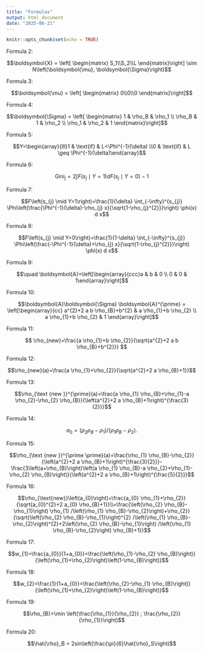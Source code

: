 ```yaml
---
title: "Formulas"
output: html_document
date: "2025-06-21"
---
```


```r
knitr::opts_chunk$set(echo = TRUE)
```

Formula 2:

$$\boldsymbol{X} = \left[ \begin{matrix} S_1\\S_2\\L \end{matrix}\right] \sim N\left(\boldsymbol{\mu}, \boldsymbol{\Sigma}\right)$$

Formula 3:

$$\boldsymbol{\mu} = \left[ \begin{matrix} 0\\0\\0 \end{matrix}\right]$$

Formula 4:

$$\boldsymbol{\Sigma} = \left[ \begin{matrix} 1 & \rho_B & \rho_1 \\
\rho_B & 1 & \rho_2 \\
\rho_1 & \rho_2 & 1 \end{matrix}\right]$$


Formula 5:

$$Y=\begin{array}{lll}1 & \text{if} & L<\Phi^{-1}(\delta) \\0 & \text{if} & L \geq \Phi^{-1}(\delta)\end{array}$$

Formula 6:

$$\operatorname{Gini}_j=2 \int F\left(s_j \mid Y=1\right)dF\left(s_j \mid Y=0\right) - 1$$

Formula 7:

$$F\left(s_{j} \mid Y=1\right)=\frac{1}{\delta} \int_{-\infty}^{s_{j}} \Phi\left(\frac{\Phi^{-1}(\delta)-\rho_{j} x}{\sqrt{1-\rho_{j}^{2}}}\right) \phi(x) d x$$

Formula 8:

$$F\left(s_{j} \mid Y=0\right)=\frac{1}{1-\delta} \int_{-\infty}^{s_{j}} \Phi\left(\frac{-\Phi^{-1}(\delta)+\rho_{j} x}{\sqrt{1-\rho_{j}^{2}}}\right) \phi(x) d x$$

Formula 9:

$$\quad \boldsymbol{A}=\left[\begin{array}{ccc}a & b & 0 \\
0 & 0 & 1\end{array}\right]$$ 

Formula 10:

$$\boldsymbol{A}\boldsymbol{\Sigma} \boldsymbol{A}^{\prime} = \left[\begin{array}{cc} a^{2}+2 a b \rho_{B}+b^{2} & a \rho_{1}+b \rho_{2} \\
a \rho_{1}+b \rho_{2} & 1 \end{array}\right]$$

Formula 11:

$$ \rho_{new}=\frac{a \rho_{1}+b \rho_{2}}{\sqrt{a^{2}+2 a b \rho_{B}+b^{2}}} $$

Formula 12:

$$\rho_{new}(a)=\frac{a \rho_{1}+\rho_{2}}{\sqrt{a^{2}+2 a \rho_{B}+1}}$$

Formula 13:

$$\rho_{\text {new }}^{\prime}(a)=\frac{a \rho_{1} \rho_{B}+\rho_{1}-a \rho_{2}-\rho_{2} \rho_{B}}{\left(a^{2}+2 a \rho_{B}+1\right)^{\frac{3}{2}}}$$

Formula 14:

$$a_{0}=\left(\rho_{2} \rho_{B}-\rho_{1}\right) /\left(\rho_{1} \rho_{B}-\rho_{2}\right).$$

Formula 15:

$$\rho_{\text {new }}^{\prime \prime}(a)=\frac{\rho_{1} \rho_{B}-\rho_{2}}{\left(a^{2}+2 a \rho_{B}+1\right)^{\frac{3}{2}}}-\frac{3\left(a+\rho_{B}\right)\left(a \rho_{1} \rho_{B}-a \rho_{2}+\rho_{1}-\rho_{2} \rho_{B}\right)}{\left(a^{2}+2 a \rho_{B}+1\right)^{\frac{5}{2}}}$$

Formula 16:

$$\rho_{\text{new}}\left(a_{0}\right)=\frac{a_{0} \rho_{1}+\rho_{2}}{\sqrt{a_{0}^{2}+2 a_{0} \rho_{B}+1}}\\=\frac{\left(\rho_{2} \rho_{B}-\rho_{1}\right) \rho_{1} /\left(\rho_{1} \rho_{B}-\rho_{2}\right)+\rho_{2}}{\sqrt{\left(\rho_{2} \rho_{B}-\rho_{1}\right)^{2} /\left(\rho_{1} \rho_{B}-\rho_{2}\right)^{2}+2\left(\rho_{2} \rho_{B}-\rho_{1}\right) /\left(\rho_{1} \rho_{B}-\rho_{2}\right) \rho_{B}+1}}$$

Formula 17:

$$w_{1}=\frac{a_{0}}{1+a_{0}}=\frac{\left(\rho_{1}-\rho_{2} \rho_{B}\right)}{\left(\rho_{1}+\rho_{2}\right)\left(1-\rho_{B}\right)}$$

Formula 18:

$$w_{2}=\frac{1}{1+a_{0}}=\frac{\left(\rho_{2}-\rho_{1} \rho_{B}\right)}{\left(\rho_{1}+\rho_{2}\right)\left(1-\rho_{B}\right)}$$

Formula 19:

$$\rho_{B}>\min \left(\frac{\rho_{1}}{\rho_{2}} ; \frac{\rho_{2}}{\rho_{1}}\right)$$

Formula 20:

$$\hat{\rho}_B = 2sin\left(\frac{\pi}{6}\hat{\rho}_S\right)$$ 
